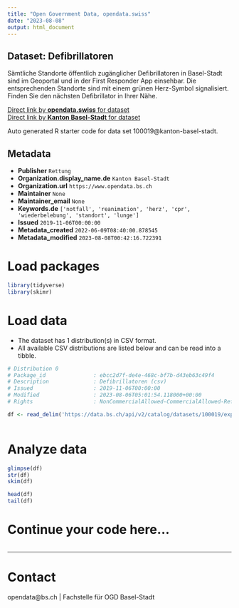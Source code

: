 ```yaml
---
title: "Open Government Data, opendata.swiss"
date: "2023-08-08"
output: html_document
---
```


## Dataset: Defibrillatoren

Sämtliche Standorte öffentlich zugänglicher Defibrillatoren in Basel-Stadt sind im Geoportal und in der First Responder App einsehbar. Die entsprechenden Standorte sind mit einem grünen Herz-Symbol signalisiert. Finden Sie den nächsten Defibrillator in Ihrer Nähe.

[Direct link by **opendata.swiss** for dataset](https://opendata.swiss/de/dataset/defibrillatoren)<br>
[Direct link by **Kanton Basel-Stadt** for dataset](https://data.bs.ch/explore/dataset/100019/)

Auto generated R starter code for data set 100019@kanton-basel-stadt.

## Metadata

- **Publisher** `Rettung`
- **Organization.display_name.de** `Kanton Basel-Stadt`
- **Organization.url** `https://www.opendata.bs.ch`
- **Maintainer** `None`
- **Maintainer_email** `None`
- **Keywords.de** `['notfall', 'reanimation', 'herz', 'cpr', 'wiederbelebung', 'standort', 'lunge']`
- **Issued** `2019-11-06T00:00:00`
- **Metadata_created** `2022-06-09T08:40:00.878545`
- **Metadata_modified** `2023-08-08T00:42:16.722391`


# Load packages

```r

library(tidyverse)
library(skimr)

```

# Load data

-   The dataset has 1 distribution(s) in CSV format.
-   All available CSV distributions are listed below and can be read into a tibble.

```r

# Distribution 0
# Package_id               : ebcc2d7f-de4e-468c-bf7b-d43eb63c49f4
# Description              : Defibrillatoren (csv)
# Issued                   : 2019-11-06T00:00:00
# Modified                 : 2023-08-06T05:01:54.118000+00:00
# Rights                   : NonCommercialAllowed-CommercialAllowed-ReferenceRequired

df <- read_delim('https://data.bs.ch/api/v2/catalog/datasets/100019/exports/csv')



```

# Analyze data

```r

glimpse(df)
str(df)
skim(df)

head(df)
tail(df)

```

# Continue your code here...

```r

```

------------------------------------------------------------------------

# Contact

opendata@bs.ch | Fachstelle für OGD Basel-Stadt
